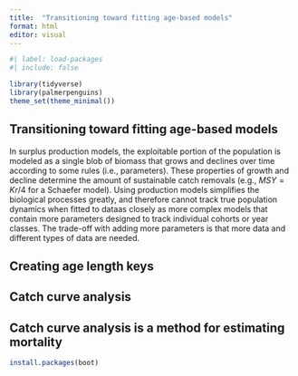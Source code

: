 ```yaml
---
title:  "Transitioning toward fitting age-based models"
format: html
editor: visual
---
```


```r
#| label: load-packages
#| include: false

library(tidyverse)
library(palmerpenguins)
theme_set(theme_minimal())
```

## Transitioning toward fitting age-based models

In surplus production models, the exploitable portion of the population is modeled as a single blob of biomass that grows and declines over time according to some rules (i.e., parameters). These properties of growth and decline determine the amount of sustainable catch removals (e.g., $MSY = Kr/4$ for a Schaefer model). Using production models simplifies the biological processes greatly, and therefore cannot track true population dynamics when fitted to dataas closely as more complex models that contain more parameters designed to track individual cohorts or year classes. The trade-off with adding more parameters is that more data and different types of data are needed.

## Creating age length keys

## Catch curve analysis

## Catch curve analysis is a method for estimating mortality

```r
install.packages(boot)

```
